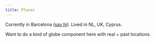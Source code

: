 ```yaml
---
title: Places
---
```


Currently in Barcelona ([say hi](https://x.com/nikitavoloboev)). Lived in NL, UK, Cyprus.

Want to do a kind of globe component here with real + past locations.
